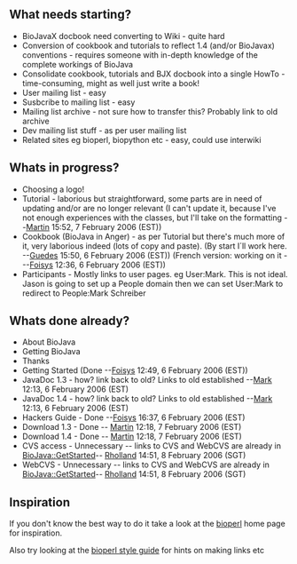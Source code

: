 == What needs starting? ==

* BioJavaX docbook need converting to Wiki - quite hard
* Conversion of cookbook and tutorials to reflect 1.4 (and/or BioJavax) conventions - requires someone with in-depth knowledge of the complete workings of BioJava
* Consolidate cookbook, tutorials and BJX docbook into a single HowTo - time-consuming, might as well just write a book!
* User mailing list - easy
* Susbcribe to mailing list - easy
* Mailing list archive - not sure how to transfer this? Probably link to old archive
* Dev mailing list stuff - as per user mailing list
* Related sites eg bioperl, biopython etc - easy, could use interwiki

== Whats in progress? ==
* Choosing a logo!
* Tutorial - laborious but straightforward, some parts are in need of updating and/or are no longer relevant (I can't update it, because I've not enough experiences with the classes, but I'll take on the formatting --[[User:Martin|Martin]] 15:52, 7 February 2006 (EST))
* Cookbook (BioJava in Anger) - as per Tutorial but there's much more of it, very laborious indeed (lots of copy and paste). (By start I´ll work here. --[[User:Guedes|Guedes]] 15:50, 6 February 2006 (EST)) (French version: working on it - --[[User:Foisys|Foisys]] 12:36, 6 February 2006 (EST))
* Participants - Mostly links to user pages. eg User:Mark. This is not ideal. Jason is going to set up a People domain then we can set User:Mark to redirect to People:Mark Schreiber

== Whats done already? ==
* About BioJava
* Getting BioJava
* Thanks
* Getting Started (Done --[[User:Foisys|Foisys]] 12:49, 6 February 2006 (EST))
* JavaDoc 1.3 - how? link back to old? Links to old established --[[User:Mark|Mark]] 12:13, 6 February 2006 (EST)
* JavaDoc 1.4 - how? link back to old? Links to old established --[[User:Mark|Mark]] 12:13, 6 February 2006 (EST)
* Hackers Guide - Done --[[User:Foisys|Foisys]] 16:37, 6 February 2006 (EST)
* Download 1.3 - Done -- [[User:Martin|Martin]] 12:18, 7 February 2006 (EST)
* Download 1.4 - Done -- [[User:Martin|Martin]] 12:18, 7 February 2006 (EST)		 
* CVS access - Unnecessary -- links to CVS and WebCVS are already in [[BioJava::GetStarted]]-- [[User:Rholland|Rholland]] 14:51, 8 February 2006 (SGT)
* WebCVS - Unnecessary -- links to CVS and WebCVS are already in [[BioJava::GetStarted]]-- [[User:Rholland|Rholland]] 14:51, 8 February 2006 (SGT)

== Inspiration ==

If you don't know the best way to do it take a look at the [[bp:Main_Page|bioperl]] home page for inspiration.

Also try looking at the [[bp:Style_guide|bioperl style guide]] for hints on making links etc